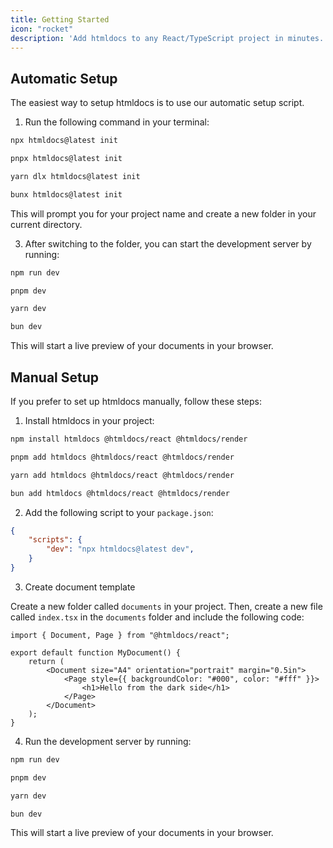 ```yaml
---
title: Getting Started
icon: "rocket"
description: 'Add htmldocs to any React/TypeScript project in minutes.'
---
```


## Automatic Setup
The easiest way to setup htmldocs is to use our automatic setup script.
1. Run the following command in your terminal:
<CodeGroup>

```bash npm
npx htmldocs@latest init
```

```bash pnpm
pnpx htmldocs@latest init
```

```bash yarn
yarn dlx htmldocs@latest init
```

```bash bun
bunx htmldocs@latest init
```

</CodeGroup>

This will prompt you for your project name and create a new folder in your current directory.

3. After switching to the folder, you can start the development server by running:
<CodeGroup>

```bash npm
npm run dev
```

```bash pnpm
pnpm dev
```

```bash yarn
yarn dev
```

```bash bun
bun dev
```

</CodeGroup>

This will start a live preview of your documents in your browser.

## Manual Setup
If you prefer to set up htmldocs manually, follow these steps:

1. Install htmldocs in your project:
<CodeGroup>

```bash npm
npm install htmldocs @htmldocs/react @htmldocs/render
```

```bash pnpm
pnpm add htmldocs @htmldocs/react @htmldocs/render
```

```bash yarn
yarn add htmldocs @htmldocs/react @htmldocs/render
```

```bash bun
bun add htmldocs @htmldocs/react @htmldocs/render
```

</CodeGroup>

2. Add the following script to your `package.json`:

```json
{
    "scripts": {
        "dev": "npx htmldocs@latest dev",
    }
}
```

3. Create document template

Create a new folder called `documents` in your project. Then, create a new file called `index.tsx` in the `documents` folder and include the following code:

```tsx
import { Document, Page } from "@htmldocs/react";

export default function MyDocument() {
    return (
        <Document size="A4" orientation="portrait" margin="0.5in">
            <Page style={{ backgroundColor: "#000", color: "#fff" }}>
                <h1>Hello from the dark side</h1>
            </Page>
        </Document>
    );
}
```

4. Run the development server by running:

<CodeGroup>

```bash npm
npm run dev
```

```bash pnpm
pnpm dev
```

```bash yarn
yarn dev
```

```bash bun
bun dev
```

</CodeGroup>

This will start a live preview of your documents in your browser.
